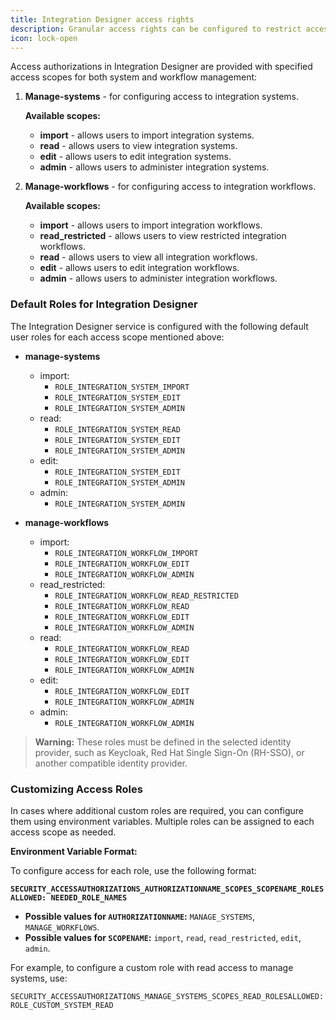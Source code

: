 ```yaml
---
title: Integration Designer access rights
description: Granular access rights can be configured to restrict access to the Integration Designer.
icon: lock-open
---
```


Access authorizations in Integration Designer are provided with specified access scopes for both system and workflow management:

1. **Manage-systems** - for configuring access to integration systems.

   **Available scopes:**

   * **import** - allows users to import integration systems.
   * **read** - allows users to view integration systems.
   * **edit** - allows users to edit integration systems.
   * **admin** - allows users to administer integration systems.

2. **Manage-workflows** - for configuring access to integration workflows.

   **Available scopes:**

   * **import** - allows users to import integration workflows.
   * **read_restricted** - allows users to view restricted integration workflows.
   * **read** - allows users to view all integration workflows.
   * **edit** - allows users to edit integration workflows.
   * **admin** - allows users to administer integration workflows.

### Default Roles for Integration Designer

The Integration Designer service is configured with the following default user roles for each access scope mentioned above:

* **manage-systems**
  * import:
    * `ROLE_INTEGRATION_SYSTEM_IMPORT`
    * `ROLE_INTEGRATION_SYSTEM_EDIT`
    * `ROLE_INTEGRATION_SYSTEM_ADMIN`
  * read:
    * `ROLE_INTEGRATION_SYSTEM_READ`
    * `ROLE_INTEGRATION_SYSTEM_EDIT`
    * `ROLE_INTEGRATION_SYSTEM_ADMIN`
  * edit:
    * `ROLE_INTEGRATION_SYSTEM_EDIT`
    * `ROLE_INTEGRATION_SYSTEM_ADMIN`
  * admin:
    * `ROLE_INTEGRATION_SYSTEM_ADMIN`

* **manage-workflows**
  * import:
    * `ROLE_INTEGRATION_WORKFLOW_IMPORT`
    * `ROLE_INTEGRATION_WORKFLOW_EDIT`
    * `ROLE_INTEGRATION_WORKFLOW_ADMIN`
  * read_restricted:
    * `ROLE_INTEGRATION_WORKFLOW_READ_RESTRICTED`
    * `ROLE_INTEGRATION_WORKFLOW_READ`
    * `ROLE_INTEGRATION_WORKFLOW_EDIT`
    * `ROLE_INTEGRATION_WORKFLOW_ADMIN`
  * read:
    * `ROLE_INTEGRATION_WORKFLOW_READ`
    * `ROLE_INTEGRATION_WORKFLOW_EDIT`
    * `ROLE_INTEGRATION_WORKFLOW_ADMIN`
  * edit:
    * `ROLE_INTEGRATION_WORKFLOW_EDIT`
    * `ROLE_INTEGRATION_WORKFLOW_ADMIN`
  * admin:
    * `ROLE_INTEGRATION_WORKFLOW_ADMIN`

> **Warning:** These roles must be defined in the selected identity provider, such as Keycloak, Red Hat Single Sign-On (RH-SSO), or another compatible identity provider.

### Customizing Access Roles

In cases where additional custom roles are required, you can configure them using environment variables. Multiple roles can be assigned to each access scope as needed.

**Environment Variable Format:**

To configure access for each role, use the following format:

**`SECURITY_ACCESSAUTHORIZATIONS_AUTHORIZATIONNAME_SCOPES_SCOPENAME_ROLESALLOWED: NEEDED_ROLE_NAMES`**

* **Possible values for `AUTHORIZATIONNAME`:** `MANAGE_SYSTEMS`, `MANAGE_WORKFLOWS`.
* **Possible values for `SCOPENAME`:** `import`, `read`, `read_restricted`, `edit`, `admin`.

For example, to configure a custom role with read access to manage systems, use:

```plaintext
SECURITY_ACCESSAUTHORIZATIONS_MANAGE_SYSTEMS_SCOPES_READ_ROLESALLOWED: ROLE_CUSTOM_SYSTEM_READ
```